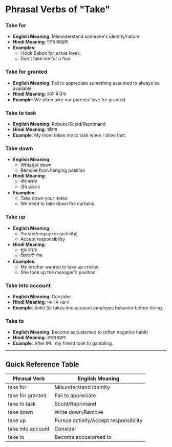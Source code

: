 # Phrasal Verbs of "Take"


### Take for
- **English Meaning**: Misunderstand someone's identity/nature
- **Hindi Meaning**: गलत समझना
- **Examples**:
  - I took Saboo for a true lover.
  - Don't take me for a fool.

### Take for granted
- **English Meaning**: Fail to appreciate something assumed to always be available
- **Hindi Meaning**: हल्के में लेना
- **Example**: We often take our parents' love for granted.

### Take to task
- **English Meaning**: Rebuke/Scold/Reprimand
- **Hindi Meaning**: डाँटना
- **Example**: My mom takes me to task when I drive fast.

### Take down
- **English Meaning**:
  - Write/jot down
  - Remove from hanging position
- **Hindi Meaning**:
  - नोट करना
  - नीचे उतारना
- **Examples**:
  - Take down your notes.
  - We need to take down the curtains.

### Take up
- **English Meaning**:
  - Pursue/engage in (activity)
  - Accept responsibility
- **Hindi Meaning**:
  - शुरू करना
  - जिम्मेदारी लेना
- **Examples**:
  - My brother wanted to take up cricket.
  - She took up the manager's position.

### Take into account
- **English Meaning**: Consider
- **Hindi Meaning**: ध्यान में रखना
- **Example**: Ankit Sir takes into account employee behavior before hiring.

### Take to
- **English Meaning**: Become accustomed to (often negative habit)
- **Hindi Meaning**: आदत पड़ना
- **Example**: After IPL, my friend took to gambling.

---

## Quick Reference Table

| Phrasal Verb        | English Meaning                          |
|---------------------|------------------------------------------|
| take for            | Misunderstand identity                  |
| take for granted    | Fail to appreciate                      |
| take to task        | Scold/Reprimand                        |
| take down           | Write down/Remove                      |
| take up             | Pursue activity/Accept responsibility  |
| take into account   | Consider                               |
| take to             | Become accustomed to                   |
